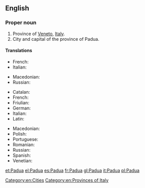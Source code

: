 ==English==
{{wikipedia}}

===Proper noun===
{{en-proper noun}}

# Province of [[Veneto]], [[Italy]].
# City and capital of the province of Padua.

====Translations====
{{trans-top|province}}
* French: {{t+|fr|Padoue}}
* Italian: {{t+|it|Padova}}
{{trans-mid}}
* Macedonian: {{t-|mk|Падова|f|tr=Padóva}}
* Russian: {{t-|ru|Падуя|sc=Cyrl}}
{{trans-bottom}}

{{trans-top|city}}
* Catalan: {{t|ca|Pàdua|f}}
* French: {{t+|fr|Padoue|f}}
* Friulian: {{t|fur|Padue|f}}
* German: {{t-|de|Padua|n}}
* Italian: {{t+|it|Padova|f}}
* Latin: {{t|la|Patavium}}
{{trans-mid}}
* Macedonian: {{t-|mk|Падова|f|tr=Padóva}}
* Polish: {{t+|pl|Padwa|f}}
* Portuguese: {{t|pt|Pádua|f}}
* Romanian: {{t|ro|Padova}}
* Russian: {{t-|ru|Падуя|sc=Cyrl}}
* Spanish: {{t|es|Padua}}
* Venetian: {{t|vec|Pàdova}}
{{trans-bottom}}

[[Category:en:Cities]]
[[Category:en:Provinces of Italy]]

[[et:Padua]]
[[el:Padua]]
[[es:Padua]]
[[fr:Padua]]
[[gl:Padua]]
[[it:Padua]]
[[pl:Padua]]